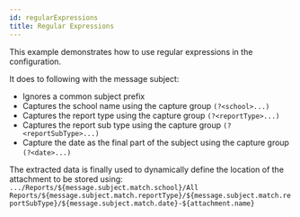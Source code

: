 ```yaml
---
id: regularExpressions
title: Regular Expressions
---
```


This example demonstrates how to use regular expressions in the configuration.

It does to following with the message subject:
* Ignores a common subject prefix
* Captures the school name using the capture group `(?<school>...)`
* Captures the report type using the capture group `(?<reportType>...)`
* Captures the report sub type using the capture group `(?<reportSubType>...)`
* Capture the date as the final part of the subject using the capture group `(?<date>...)`

The extracted data is finally used to dynamically define the location of the attachment to be stored using:
`.../Reports/${message.subject.match.school}/All Reports/${message.subject.match.reportType}/${message.subject.match.reportSubType}/${message.subject.match.date}-${attachment.name}`

<RenderExample path="src/examples/advanced/regularExpressions.ts" example={regularExpressionsExample} />
